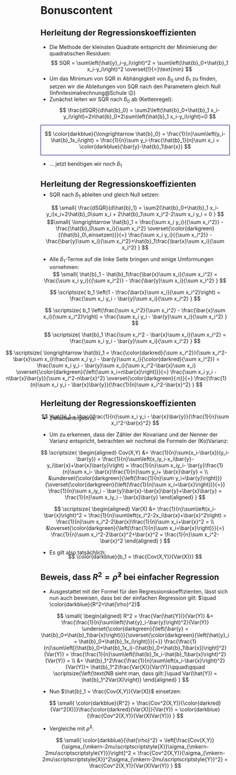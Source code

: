 
# [Bonuscontent]{color="darkred"}

<!----------------->
<!--- New slide --->
<!----------------->
## [Herleitung der Regressionskoeffizienten]{color="darkred"}


- Die Methode der kleinsten Quadrate entspricht der Minimierung der quadratischen Residuen:
$$
SQR = \sum\left(\hat{y}_i-y_i\right)^2 = \sum\left(\hat{b}_0+\hat{b}_1 x_i-y_i\right)^2 \overset{!}{=}\text{min}
$$
- Um das Minimum von SQR in Abhängigkeit von $\hat{b}_0$ und $\hat{b}_1$ zu finden, setzen wir die Ableitungen von SQR nach den Parametern gleich Null (Infinitesimalrechnung@Schule &#128521;)
- Zunächst leiten wir SQR nach $\hat{b}_0$ ab (Kettenregel):
$$
\frac{dSQR}{d\hat{b}_0} = \sum2\left(\hat{b}_0+\hat{b}_1 x_i-y_i\right)=2n\hat{b}_0+2\sum\left(\hat{b}_1 x_i-y_i\right)=0
$$

::: {.fragment style="border: 1px solid darkblue"}
$$
\color{darkblue}{\longrightarrow \hat{b}_0} = \frac{1}{n}\sum\left(y_i-\hat{b}_1x_i\right) = \frac{1}{n}\sum y_i-\frac{\hat{b}_1}{n}\sum x_i = \color{darkblue}{\bar{y}-\hat{b}_1\bar{x}}
$$
:::

<div class="vspace-xlarge"></div>

- ... jetzt benötigen wir noch $\hat{b}_1$

## [Herleitung der Regressionskoeffizienten]{color="darkred"}


:::{style="margin-top: -10px !important"}
- SQR nach $\hat{b}_1$ ableiten und gleich Null setzen:
:::

:::{.fragment}
$$
\small{
\frac{dSQR}{d\hat{b}_1} = \sum2(\hat{b}_0+\hat{b}_1 x_i-y_i)x_i=2\hat{b}_0\sum x_i + 2\hat{b}_1\sum x_i^2-2\sum x_i y_i = 0
}
$$
:::

:::{.fragment style="margin-top: -10px !important"}
$$\small{
\longrightarrow \hat{b}_1 = \frac{\sum x_i y_i}{{\sum x_i^2}} - \frac{\hat{b}_0\sum x_i}{\sum x_i^2} \overset{\color{darkgreen}{(\hat{b}_0\,einsetzen)}}{=} \frac{\sum x_i y_i}{{\sum x_i^2}} - \frac{\bar{y}\sum x_i}{\sum x_i^2}+\hat{b}_1\frac{\bar{x}\sum x_i}{\sum x_i^2}
}
$$
:::

- Alle $\hat{b}_1$-Terme auf die linke Seite bringen und einige Umformungen vornehmen:

::: {.fragment style="margin-top: -12px"}
$$
\small{
\hat{b}_1 - \hat{b}_1\frac{\bar{x}\sum x_i}{\sum x_i^2} = \frac{\sum x_i y_i}{{\sum x_i^2}} - \frac{\bar{y}\sum x_i}{\sum x_i^2}
}
$$
:::


:::{.fragment}
$$
\scriptsize{
b_1 \left(1 - \frac{\bar{x}\sum x_i}{\sum x_i^2}\right) = \frac{\sum x_i y_i - \bar{y}\sum x_i}{\sum x_i^2}
}
$$ 
:::

 
:::{.fragment}
$$
\scriptsize{
b_1 \left(\frac{\sum x_i^2}{\sum x_i^2} - \frac{\bar{x}\sum x_i}{\sum x_i^2}\right) = \frac{\sum x_i y_i - \bar{y}\sum x_i}{\sum x_i^2}
}
$$
:::


:::{.fragment}
$$
\scriptsize{
\hat{b}_1 \frac{\sum x_i^2 - \bar{x}\sum x_i}{\sum x_i^2} = \frac{\sum x_i y_i - \bar{y}\sum x_i}{\sum x_i^2}
}
$$
:::


::: {.fragment style="margin-left: -100px"}
$$
\scriptsize{
\longrightarrow    
\hat{b}_1 = \frac{\color{darkred}{\sum x_i^2}}{\sum x_i^2-\bar{x}\sum x_i}\frac{\sum x_i y_i - \bar{y}\sum x_i}{\color{darkred}{\sum x_i^2}} = \frac{\sum x_i y_i - \bar{y}\sum x_i}{\sum x_i^2-\bar{x}\sum x_i}
\overset{\color{darkgreen}{\left(\sum x_i=n\bar{x}\right)}}{=} \frac{\sum x_i y_i - n\bar{x}\bar{y}}{\sum x_i^2-n\bar{x}^2} \overset{\color{darkgreen}{:n}}{=} \frac{\frac{1}{n}\sum x_i y_i - \bar{x}\bar{y}}{\frac{1}{n}\sum x_i^2-\bar{x}^2}
}
$$
:::




## [Herleitung der Regressionskoeffizienten]{color="darkred"}


- Zwischenergebnis:

::: {.fragment style="margin-top:-35px"}
$$
\hat{b}_1 = \frac{\frac{1}{n}\sum x_i y_i - \bar{x}\bar{y}}{\frac{1}{n}\sum x_i^2-\bar{x}^2}
$$
:::

- Um zu erkennen, dass der Zähler der Kovarianz und der Nenner der Varianz entspricht, betrachten wir nochmal die Formeln der (Ko)Varianz:


:::{.fragment}
$$
\scriptsize{
\begin{aligned}
Cov(X,Y) &= \frac{1}{n}\sum(x_i-\bar{x})(y_i-\bar{y}) = \frac{1}{n}\sum\left(x_iy_i-x_i\bar{y}-y_i\bar{x}+\bar{x}\bar{y}\right) = 
\frac{1}{n}\sum x_iy_i-
\bar{y}\frac{1}{n}\sum x_i-
\bar{x}\frac{1}{n}\sum y_i+
\bar{x}\bar{y} = \\
&\underset{\color{darkgreen}{\left(\frac{1}{n}\sum y_i=\bar{y}\right)}}{\overset{\color{darkgreen}{\left(\frac{1}{n}\sum x_i=\bar{x}\right)}}{=}} \frac{1}{n}\sum x_iy_i - \bar{y}\bar{x}-\bar{x}\bar{y}+\bar{x}\bar{y} = \frac{1}{n}\sum x_iy_i - \bar{x}\bar{y}
\end{aligned}
}
$$
:::


:::{.fragment}
$$
\scriptsize{
\begin{aligned}
Var(X) &= \frac{1}{n}\sum\left(x_i-\bar{x}\right)^2 = \frac{1}{n}\sum\left(x_i^2-2x_i\bar{x}+\bar{x}^2\right) = \frac{1}{n}\sum x_i^2-2\bar{x}\frac{1}{n}\sum x_i+\bar{x}^2 = \\
 &\overset{\color{darkgreen}{\left(\frac{1}{n}\sum x_i=\bar{x}\right)}}{=} \frac{1}{n}\sum x_i^2-2\bar{x}^2+\bar{x}^2 = \frac{1}{n}\sum x_i^2-\bar{x}^2 
\end{aligned}
}
$$
:::


- Es gilt also tatsächlich:

::: {.fragment style="margin-top:-20px"}
$$
\color{darkblue}{b_1 = \frac{Cov(X,Y)}{Var(X)}}
$$
:::



<!----------------->
<!--- New slide --->
<!----------------->
## [Beweis, dass $R^2=\hat{\rho}^2$ bei einfacher Regression]{color="darkred"}

- Ausgestattet mit der Formel für den Regressionskoeffizienten, lässt sich nun auch beweisen, dass bei der einfachen Regression gilt: $\quad \color{darkblue}{R^2=\hat{\rho}^2}$


:::{.fragment}
$$
\small{
\begin{aligned}
R^2 = \frac{Var(\hat{Y})}{Var(Y)} &= \frac{\frac{1}{n}\sum\left(\hat{y}_i-\bar{y}\right)^2}{Var(Y)}
 \underset{\color{darkgreen}{\left(\bar{y} = \hat{b}_0+\hat{b}_1\bar{x}\right)}}{\overset{\color{darkgreen}{\left(\hat{y}_i = \hat{b}_0+\hat{b}_1x_i\right)}}{=}} \frac{\frac{1}{n}\sum\left[(\hat{b}_0+\hat{b}_1x_i)-(\hat{b}_0+\hat{b}_1\bar{x})\right]^2}{Var(Y)} = \frac{\frac{1}{n}\sum\left(\hat{b}_1x_i-\hat{b}_1\bar{x}\right)^2}{Var(Y)} = \\
&= \hat{b}_1^2\frac{\frac{1}{n}\sum\left(x_i-\bar{x}\right)^2}{Var(Y)}= \hat{b}_1^2\frac{Var(X)}{Var(Y)}\qquad\qquad \scriptsize{\left(\text{NB sieht man, dass gilt:}\quad Var(\hat{Y}) = \hat{b}_1^2Var(X)\right)}
\end{aligned}
}
$$
:::

- Nun $\hat{b}_1 = \frac{Cov(X,Y)}{Var(X)}$ einsetzen:

:::{.fragment}
$$
\small{
\color{darkblue}{R^2} = \frac{Cov^2(X,Y)}{\color{darkred}{Var^2(X)}}\frac{\color{darkred}{Var(X)}}{Var(Y)} = \color{darkblue}{\frac{Cov^2(X,Y)}{Var(X)Var(Y)}}
}
$$
:::

- Vergleiche mit $\hat{\rho}^2$:

:::{.fragment}
$$
\small{
\color{darkblue}{\hat{\rho}^2} = \left[\frac{Cov(X,Y)}{\sigma_{\mkern-2mu\scriptscriptstyle{X}}\sigma_{\mkern-2mu\scriptscriptstyle{Y}}}\right]^2 = \frac{Cov^2(X,Y)}{\sigma_{\mkern-2mu\scriptscriptstyle{X}}^2\sigma_{\mkern-2mu\scriptscriptstyle{Y}}^2} = \frac{Cov^2(X,Y)}{Var(X)Var(Y)}
}
$$
:::

